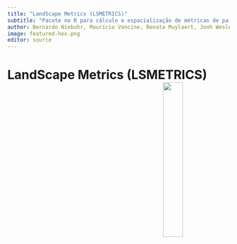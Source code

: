 ```yaml
---
title: "LandScape Metrics (LSMETRICS)"
subtitle: "Pacote no R para cálculo e espacialização de métricas de paisagem usando o GRASS GIS"
author: Bernardo Niebuhr, Maurício Vancine, Renata Muylaert, Jonh Wesley Ribeiro, Milton Cezar Ribeiro
image: featured-hex.png
editor: source
---
```


# **LandScape Metrics (LSMETRICS)** <img src="featured-hex.png" align="right" width="30%" min-width="120px"/>
